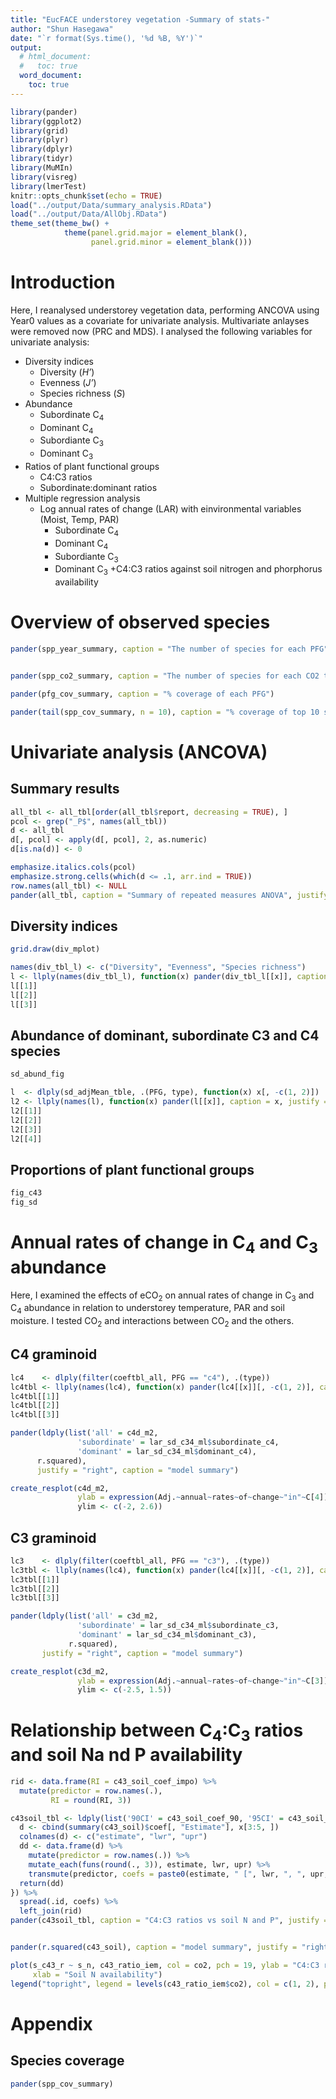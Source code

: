 ```yaml
---
title: "EucFACE understorey vegetation -Summary of stats-"
author: "Shun Hasegawa"
date: "`r format(Sys.time(), '%d %B, %Y')`"
output:
  # html_document:
  #   toc: true
  word_document:
    toc: true
---
```


```r
library(pander)
library(ggplot2)
library(grid)
library(plyr)
library(dplyr)
library(tidyr)
library(MuMIn)
library(visreg)
library(lmerTest)
knitr::opts_chunk$set(echo = TRUE)
load("../output/Data/summary_analysis.RData")
load("../output/Data/AllObj.RData")
theme_set(theme_bw() + 
            theme(panel.grid.major = element_blank(), 
                  panel.grid.minor = element_blank()))

```

# Introduction

Here, I reanalysed understorey vegetation data, performing ANCOVA using Year0 values as a covariate for univariate analysis. Multivariate anlayses were removed now (PRC and MDS). I analysed the following variables for univariate analysis:

* Diversity indices
    + Diversity (*H'*)
    + Evenness (*J'*)
    + Species richness (*S*)
* Abundance
    + Subordinate C~4~
    + Dominant C~4~
    + Subordiante C~3~
    + Dominant C~3~
* Ratios of plant functional groups
    + C4:C3 ratios
    + Subordinate:dominant ratios
* Multiple regression analysis 
    + Log annual rates of change (LAR) with einvironmental variables (Moist, Temp, PAR)
        + Subordinate C~4~
        + Dominant C~4~
        + Subordiante C~3~
        + Dominant C~3~
    +C4:C3 ratios against soil nitrogen and phorphorus availability





# Overview of observed species

```r
pander(spp_year_summary, caption = "The number of species for each PFG")


pander(spp_co2_summary, caption = "The number of species for each CO2 treatment. Total number of species for each treatment (tot_), uniquely found ones (uni_) and commonly found in both CO2 treatments (common)", justify = "right")

pander(pfg_cov_summary, caption = "% coverage of each PFG")

pander(tail(spp_cov_summary, n = 10), caption = "% coverage of top 10 species")
```



# Univariate analysis (ANCOVA)

## Summary results

```r
all_tbl <- all_tbl[order(all_tbl$report, decreasing = TRUE), ]
pcol <- grep("_P$", names(all_tbl))
d <- all_tbl
d[, pcol] <- apply(d[, pcol], 2, as.numeric)
d[is.na(d)] <- 0

emphasize.italics.cols(pcol)
emphasize.strong.cells(which(d <= .1, arr.ind = TRUE))
row.names(all_tbl) <- NULL
pander(all_tbl, caption = "Summary of repeated measures ANOVA", justify = "right", split.table = Inf, keep.line.breaks = TRUE)
```


## Diversity indices


```r
grid.draw(div_mplot)
```


```r
names(div_tbl_l) <- c("Diversity", "Evenness", "Species richness")
l <- llply(names(div_tbl_l), function(x) pander(div_tbl_l[[x]], caption = x, justify = "right"))
l[[1]]
l[[2]]
l[[3]]
```




## Abundance of dominant, subordinate C3 and C4 species


```r
sd_abund_fig
```


```r
l  <- dlply(sd_adjMean_tble, .(PFG, type), function(x) x[, -c(1, 2)])
l2 <- llply(names(l), function(x) pander(l[[x]], caption = x, justify = "right"))
l2[[1]]
l2[[2]]
l2[[3]]
l2[[4]]
```



## Proportions of plant functional groups


```r
fig_c43
fig_sd
```


# Annual rates of change in C~4~ and C~3~ abundance
Here, I examined the effects of eCO~2~ on annual rates of change in C~3~ and C~4~ abundance in relation to understorey temperature, PAR and soil moisture. I tested CO~2~ and interactions between CO~2~ and the others.


## C4 graminoid


```r
lc4    <- dlply(filter(coeftbl_all, PFG == "c4"), .(type))
lc4tbl <- llply(names(lc4), function(x) pander(lc4[[x]][, -c(1, 2)], caption = x, justify = "right"))
lc4tbl[[1]]
lc4tbl[[2]]
lc4tbl[[3]]

pander(ldply(list('all' = c4d_m2, 
               'subordinate' = lar_sd_c34_ml$subordinate_c4,
               'dominant' = lar_sd_c34_ml$dominant_c4),
      r.squared), 
      justify = "right", caption = "model summary")

```


```r
create_resplot(c4d_m2, 
               ylab = expression(Adj.~annual~rates~of~change~"in"~C[4]),
               ylim <- c(-2, 2.6))
```


## C3 graminoid


```r
lc3    <- dlply(filter(coeftbl_all, PFG == "c3"), .(type))
lc3tbl <- llply(names(lc4), function(x) pander(lc4[[x]][, -c(1, 2)], caption = x, justify = "right"))
lc3tbl[[1]]
lc3tbl[[2]]
lc3tbl[[3]]

pander(ldply(list('all' = c3d_m2, 
               'subordinate' = lar_sd_c34_ml$subordinate_c3,
               'dominant' = lar_sd_c34_ml$dominant_c3),
             r.squared),
       justify = "right", caption = "model summary")

```


```r
create_resplot(c3d_m2, 
               ylab = expression(Adj.~annual~rates~of~change~"in"~C[3]),
               ylim <- c(-2.5, 1.5))
```


# Relationship between C~4~:C~3~ ratios and soil Na nd P availability
```r
rid <- data.frame(RI = c43_soil_coef_impo) %>% 
  mutate(predictor = row.names(.),
         RI = round(RI, 3))

c43soil_tbl <- ldply(list('90CI' = c43_soil_coef_90, '95CI' = c43_soil_coef), function(x){
  d <- cbind(summary(c43_soil)$coef[, "Estimate"], x[3:5, ])
  colnames(d) <- c("estimate", "lwr", "upr")
  dd <- data.frame(d) %>% 
    mutate(predictor = row.names(.)) %>% 
    mutate_each(funs(round(., 3)), estimate, lwr, upr) %>% 
    transmute(predictor, coefs = paste0(estimate, " [", lwr, ", ", upr, "]"))
  return(dd)
}) %>% 
  spread(.id, coefs) %>% 
  left_join(rid)
pander(c43soil_tbl, caption = "C4:C3 ratios vs soil N and P", justify = "right")


pander(r.squared(c43_soil), caption = "model summary", justify = "right")

```

```r
plot(s_c43_r ~ s_n, c43_ratio_iem, col = co2, pch = 19, ylab = "C4:C3 ratios", 
     xlab = "Soil N availability")
legend("topright", legend = levels(c43_ratio_iem$co2), col = c(1, 2), pch = 19, bty = 'n')
```




# Appendix

## Species coverage
```r
pander(spp_cov_summary)
```

